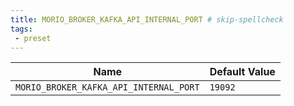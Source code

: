 ```yaml
---
title: MORIO_BROKER_KAFKA_API_INTERNAL_PORT # skip-spellcheck
tags:
 - preset
---
```





<!-- MORIO_AUTO_GENERATED_CONTENT_STARTS - Manual changes made below will be overwritten skip-spellcheck -->
| Name | Default Value |
|------|---------------|
| `MORIO_BROKER_KAFKA_API_INTERNAL_PORT` | `19092` |
<!-- MORIO_AUTO_GENERATED_CONTENT_ENDS - Manual changes made above will be overwritten skip-spellcheck -->
